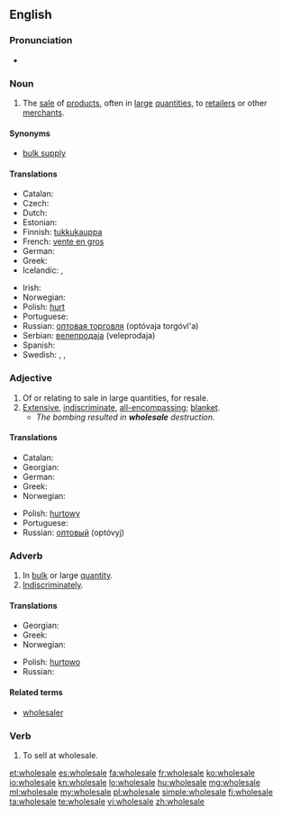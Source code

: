 ==English==
{{wikipedia}}

===Pronunciation===
* {{audio|en-us-wholesale.ogg|Audio (US)}}

===Noun===
{{en-noun}}

# The [[sale]] of [[product]]s, often in [[large]] [[quantities]], to [[retailer]]s or other [[merchant]]s.

====Synonyms====
* [[bulk supply]]

====Translations====
{{trans-top|sale of products, often in large quantities, to retailers or other merchants}}
* Catalan: {{t+|ca|a l'engròs}}
* Czech: {{t-|cs|velkoobchod|m}}
* Dutch: {{t-|nl|groothandel|m}}
* Estonian: {{t-|et|hulgimüük}}
* Finnish: [[tukkukauppa]]
* French: [[vente en gros]]
* German: {{t|de|Großhandel|m}}
* Greek: {{t+|el|χονδρική|sc=Grek}}
* Icelandic: {{t+|is|heildsala|f}}, {{t-|is|heildverslun|f}}
{{trans-mid}}
* Irish: {{t-|ga|mórdhíol|m}}
* Norwegian: {{t-|no|engroshandel|m}}
* Polish: [[hurt]] {{m}}
* Portuguese: {{t+|pt|atacado|m}}
* Russian: [[оптовая торговля]] (optóvaja torgóvl'a) {{f}}
* Serbian: [[велепродаја]] (veleprodaja) {{f}}
* Spanish: {{t-|es|venta al por mayor|f}}
* Swedish: {{t-|sv|partihandel|c}}, {{t-|sv|grossistverksamhet|c}}, {{t-|sv|grosshandel|c}}
{{trans-bottom}}

===Adjective===
{{en-adj}}

# Of or relating to sale in large quantities, for resale.
# [[extensive|Extensive]], [[indiscriminate]], [[all-encompassing]]; [[blanket]].
#* ''The bombing resulted in '''wholesale''' destruction.''

====Translations====
{{trans-top|in bulk or large quantity}}
* Catalan: {{t+|ca|a l'engròs}}
* Georgian: {{t-|ka|საბითუმო|sc=Geor}}
* German: {{t|de|Großhandel|alt=Großhandels-}}
* Greek: {{t+|el|χονδρικός|sc=Grek}}
* Norwegian: {{t-|no|en gros|p}}
{{trans-mid}}
* Polish: [[hurtowy]] {{m}}
* Portuguese: {{t+|pt|atacado}}
* Russian: [[оптовый]] (optóvyj)
{{trans-bottom}}

===Adverb===
{{en-adv}}

# In [[bulk]] or large [[quantity]].
# [[indiscriminately|Indiscriminately]].

====Translations====
{{trans-top|in bulk or large quantity}}
* Georgian: {{t-|ka|ბითუმად|sc=Geor}}
* Greek: {{t+|el|χονδρικά|sc=Grek}}
* Norwegian: {{t-|no|en gros|p}}
{{trans-mid}}
* Polish: [[hurtowo]]
* Russian: {{t+|ru|оптом|tr=óptom}}
{{trans-bottom}}

====Related terms====
* [[wholesaler]]

===Verb===
{{en-verb|wholesal|es}}

# To sell at wholesale.
{{rfquote}}

[[et:wholesale]]
[[es:wholesale]]
[[fa:wholesale]]
[[fr:wholesale]]
[[ko:wholesale]]
[[io:wholesale]]
[[kn:wholesale]]
[[lo:wholesale]]
[[hu:wholesale]]
[[mg:wholesale]]
[[ml:wholesale]]
[[my:wholesale]]
[[pl:wholesale]]
[[simple:wholesale]]
[[fi:wholesale]]
[[ta:wholesale]]
[[te:wholesale]]
[[vi:wholesale]]
[[zh:wholesale]]